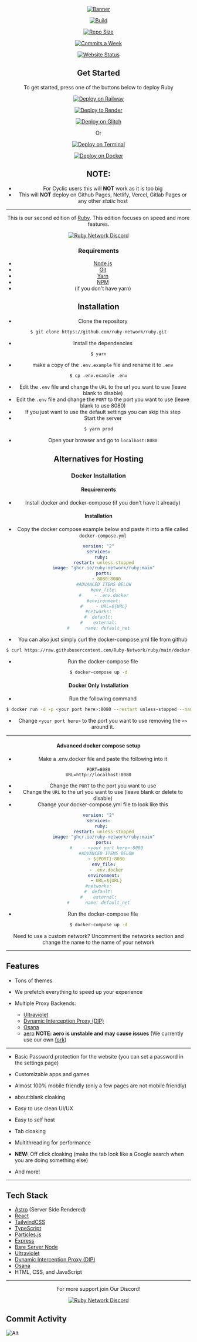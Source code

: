 <div align="center">

[![Banner](https://socialify.git.ci/ruby-network/ruby/image?description=1&font=Inter&forks=1&issues=1&language=1&name=1&owner=1&pattern=Circuit%20Board&pulls=1&stargazers=1&theme=Auto)](https://github.com/Ruby-Network/ruby)

[![Build](https://img.shields.io/github/actions/workflow/status/ruby-network/ruby/docker-build.yml?style=for-the-badge)]()

[![Repo Size](https://img.shields.io/github/repo-size/ruby-network/ruby?style=for-the-badge)](https://github.com/Ruby-Network/ruby)

[![Commits a Week](https://img.shields.io/github/commit-activity/w/ruby-network/ruby?style=for-the-badge)](https://github.com/Ruby-Network/ruby/commits)

[![Website Status](https://img.shields.io/website?down_color=red&down_message=Offline&style=for-the-badge&up_color=green&up_message=Online&url=https%3A%2F%2Frubynetwork.tech)](https://rubynetwork.tech)

</div>
<div align="center">

  <h2>Get Started</h2>
  <a>To get started, press one of the buttons below to deploy Ruby</a>
<center>

<tab></tab>

[![Deploy on Railway](https://raw.githubusercontent.com/BinBashBanana/deploy-buttons/main/buttons/remade/railway.svg)](https://railway.app/new/template/XcmECd?referralCode=-vs8WT)

[![Deploy to Render](https://raw.githubusercontent.com/BinBashBanana/deploy-buttons/main/buttons/remade/render.svg)](https://render.com/deploy?repo=https://github.com/ruby-network/ruby)

[![Deploy on Glitch](https://raw.githubusercontent.com/BinBashBanana/deploy-buttons/main/buttons/remade/glitch.svg)](https://glitch.com/edit/#!/import/github/Ruby-Network/ruby)

</center>

Or

[![Deploy on Terminal](https://img.shields.io/badge/terminal-%23121011.svg?style=for-the-badge&logo=gnu-bash&logoColor=white)](./Ruby#installation)

[![Deploy on Docker](https://img.shields.io/badge/docker-%230db7ed.svg?style=for-the-badge&logo=docker&logoColor=white)](./Ruby#docker-installation)

## NOTE:

- For Cyclic users this will **NOT** work as it is too big
- This will **NOT** deploy on Github Pages, Netlify, Vercel, Gitlab Pages or any other _static_ host

---

This is our second edition of [Ruby](https://github.com/ruby-network/ruby-v1). This edition focuses on speed and more features.

[![Ruby Network Discord](https://invidget.switchblade.xyz/hzCjSFQeeZ?theme=dark)](https://discord.gg/hzCjSFQeeZ)

### Requirements

- [Node.js](https://nodejs.org/en/)
- [Git](https://git-scm.com/downloads)
- [Yarn](https://yarnpkg.com/getting-started/install)
- [NPM](https://www.npmjs.com/get-npm)
- (if you don't have yarn)

## Installation

- Clone the repository

```bash
$ git clone https://github.com/ruby-network/ruby.git
```

- Install the dependencies

```bash
$ yarn
```

- make a copy of the `.env.example` file and rename it to `.env`

```bash
$ cp .env.example .env
```

- Edit the `.env` file and change the `URL` to the url you want to use (leave blank to disable)
- Edit the `.env` file and change the `PORT` to the port you want to use (leave blank to use 8080)
- If you just want to use the default settings you can skip this step
- Start the server

```bash
$ yarn prod
```

- Open your browser and go to `localhost:8080`

## Alternatives for Hosting

### Docker Installation

#### Requirements

- Install docker and docker-compose (if you don't have it already)

#### Installation

- Copy the docker compose example below and paste it into a file called `docker-compose.yml`

```yaml
version: "2"
services:
  ruby:
    restart: unless-stopped
    image: "ghcr.io/ruby-network/ruby:main"
    ports:
      - 8080:8080
    #ADVANCED ITEMS BELOW
    #env_file:
    #     - .env.docker
    #environment:
    #     - URL=${URL}
#networks:
#  default:
#    external:
#      name: default_net
```

- You can also just simply curl the docker-compose.yml file from github

```bash
$ curl https://raw.githubusercontent.com/Ruby-Network/ruby/main/docker-compose.yml > docker-compose.yml
```

- Run the docker-compose file

```bash
$ docker-compose up -d
```

#### Docker Only Installation

- Run the following command

```bash
$ docker run -d -p <your port here>:8080 --restart unless-stopped --name ruby ghcr.io/ruby-network/ruby
```

- Change `<your port here>` to the port you want to use removing the `<>` around it.

---

#### Advanced docker compose setup

- Make a .env.docker file and paste the following into it

```mdx
PORT=8080
URL=http://localhost:8080
```

- Change the `PORT` to the port you want to use
- Change the `URL` to the url you want to use (leave blank or delete to disable)
- Change your docker-compose.yml file to look like this

```yaml
version: "2"
services:
  ruby:
    restart: unless-stopped
    image: "ghcr.io/ruby-network/ruby:main"
    ports:
      #    - <your port here>:8080
      #ADVANCED ITEMS BELOW
      - ${PORT}:8080
    env_file:
      - .env.docker
    environment:
      - URL=${URL}
#networks:
#  default:
#    external:
#      name: default_net
```

- Run the docker-compose file

```bash
$ docker-compose up -d
```

Need to use a custom network? Uncomment the networks section and change the name to the name of your network

</div>

---

## Features

- Tons of themes

- We prefetch everything to speed up your experience

- Multiple Proxy Backends:

  - [Ultraviolet](https://github.com/titaniumnetwork-dev/ultraviolet)
  - [Dynamic Interception Proxy (DIP)](https://github.com/Dynamic-Interception-Proxy/DIP)
  - [Osana](https://github.com/nebulaservices/osana)
  - [aero](https://github.com/nebulaservices/aero) **NOTE: aero is unstable and may cause issues** (We currently use our own [fork](https://github.com/ruby-network/aero))

---

- Basic Password protection for the website (you can set a password in the settings page)

- Customizable apps and games

- Almost 100% mobile friendly (only a few pages are not mobile friendly)

- about:blank cloaking

- Easy to use clean UI/UX

- Easy to self host

- Tab cloaking

- Multithreading for performance

- **NEW:** Off click cloaking (make the tab look like a Google search when you are doing something else)

- And more!

---

## Tech Stack

- [Astro](https://astro.build/) (Server Side Rendered)
- [React](https://reactjs.org/)
- [TailwindCSS](https://tailwindcss.com/)
- [TypeScript](https://www.typescriptlang.org/)
- [Particles.js](https://vincentgarreau.com/particles.js/)
- [Express](https://expressjs.com/)
- [Bare Server Node](https://github.com/tomphttp/bare-server-node)
- [Ultraviolet](https://github.com/titaniumnetwork-dev/ultraviolet)
- [Dynamic Interception Proxy (DIP)](https://github.com/Dynamic-Interception-Proxy/DIP)
- [Osana](https://github.com/nebulaservices/osana)
- HTML, CSS, and JavaScript

---

<center>
For more support join Our Discord!

[![Ruby Network
  Discord](https://invidget.switchblade.xyz/hzCjSFQeeZ?theme=auto)](https://discord.gg/hzCjSFQeeZ)

</center>

## Commit Activity

![Alt](https://repobeats.axiom.co/api/embed/ebe65662fb02989a2be94c965f41301cd8306047.svg "Repobeats analytics image")
